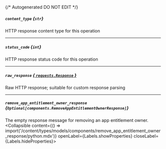 {/* Autogenerated DO NOT EDIT  */}

##### `content_type` *{`str`}*
HTTP response content type for this operation

---
##### `status_code` *{`int`}*
HTTP response status code for this operation

---
##### `raw_response` [*{ `requests.Response` }*](https://requests.readthedocs.io/en/latest/api/#requests.Response)
Raw HTTP response; suitable for custom response parsing

---
##### `remove_app_entitlement_owner_response` *{`Optional[components.RemoveAppEntitlementOwnerResponse]`}*
The empty response message for removing an app entitlement owner.
<Collapsible content={() => import('/content/types/models/components/remove_app_entitlement_owner_response/python.mdx')} openLabel={Labels.showProperties} closeLabel={Labels.hideProperties}>
</Collapsible>


